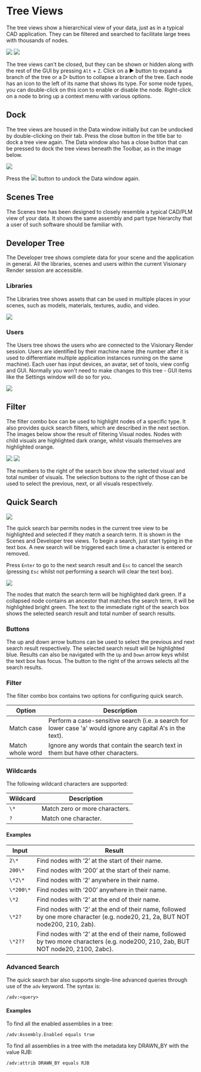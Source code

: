 # Tree Views

The tree views show a hierarchical view of your data, just as in a typical CAD application. They can be filtered and searched to facilitate large trees with thousands of nodes.

![](/img/visren/windows/tree-views/scenes.png) ![](/img/visren/windows/tree-views/developer.png)

The tree views can't be closed, but they can be shown or hidden along with the rest of the GUI by pressing `Alt` + `Z`. Click on a &#9654; button to expand a branch of the tree or a &#9655; button to collapse a branch of the tree. Each node has an icon to the left of its name that shows its type. For some node types, you can double-click on this icon to enable or disable the node. Right-click on a node to bring up a context menu with various options.

## Dock

The tree views are housed in the Data window initially but can be undocked by double-clicking on their tab. Press the close button in the title bar to dock a tree view again. The Data window also has a close button that can be pressed to dock the tree views beneath the Toolbar, as in the image below.

![](/img/visren/windows/tree-views/dock.png)

Press the ![](/img/visren/windows/tree-views/dock-button.png) button to undock the Data window again.

## Scenes Tree

The Scenes tree has been designed to closely resemble a typical CAD/PLM view of your data. It shows the same assembly and part type hierarchy that a user of such software should be familiar with.

## Developer Tree

The Developer tree shows complete data for your scene and the application in general. All the libraries, scenes and users within the current Visionary Render session are accessible.

### Libraries

The Libraries tree shows assets that can be used in multiple places in your scenes, such as models, materials, textures, audio, and video.

![](/img/visren/windows/tree-views/libraries.png)

### Users

The Users tree shows the users who are connected to the Visionary Render session. Users are identified by their machine name (the number after it is used to differentiate multiple application instances running on the same machine). Each user has input devices, an avatar, set of tools, view config and GUI. Normally you won't need to make changes to this tree - GUI items like the Settings window will do so for you.

![](/img/visren/windows/tree-views/users.png)

## Filter

The filter combo box can be used to highlight nodes of a specific type. It also provides quick search filters, which are described in the next section. The images below show the result of filtering Visual nodes. Nodes with child visuals are highlighted dark orange, whilst visuals themselves are highlighted orange.

![](/img/visren/windows/tree-views/filter.png) ![](/img/visren/windows/tree-views/filter-results.png)

The numbers to the right of the search box show the selected visual and total number of visuals. The selection buttons to the right of those can be used to select the previous, next, or all visuals respectively.

## Quick Search

![](/img/visren/windows/tree-views/quick-search.png)

The quick search bar permits nodes in the current tree view to be highlighted and selected if they match a search term. It is shown in the Scenes and Developer tree views. To begin a search, just start typing in the text box. A new search will be triggered each time a character is entered or removed.

Press `Enter` to go to the next search result and `Esc` to cancel the search (pressing `Esc` whilst not performing a search will clear the text box).

![](/img/visren/windows/tree-views/quick-search-results.png)

The nodes that match the search term will be highlighted dark green. If a collapsed node contains an ancestor that matches the search term, it will be highlighted bright green. The text to the immediate right of the search box shows the selected search result and total number of search results.

### Buttons

The up and down arrow buttons can be used to select the previous and next search result respectively. The selected search result will be highlighted blue. Results can also be navigated with the `Up` and `Down` arrow keys whilst the text box has focus. The button to the right of the arrows selects all the search results.

### Filter

The filter combo box contains two options for configuring quick search.

| Option           | Description                                                                                                  |
|------------------|--------------------------------------------------------------------------------------------------------------|
| Match case       | Perform a case-sensitive search (i.e. a search for lower case 'a' would ignore any capital A's in the text). |
| Match whole word | Ignore any words that contain the search text in them but have other characters.                             |

### Wildcards

The following wildcard characters are supported:

| Wildcard  | Description                    |
|-----------|--------------------------------|
| `\*`      | Match zero or more characters. |
| `?`       | Match one character.           |

#### Examples

| Input     | Result                                                                                                                              |
|-----------|-------------------------------------------------------------------------------------------------------------------------------------|
| `2\*`     | Find nodes with ‘2’ at the start of their name.                                                                                     |
| `200\*`   | Find nodes with ‘200’ at the start of their name.                                                                                   |
| `\*2\*`   | Find nodes with ‘2’ anywhere in their name.                                                                                         |
| `\*200\*` | Find nodes with ‘200’ anywhere in their name.                                                                                       |
| `\*2`     | Find nodes with ‘2’ at the end of their name.                                                                                       |
| `\*2?`    | Find nodes with ‘2’ at the end of their name, followed by one more character (e.g. node20, 21, 2a, BUT NOT node200, 210, 2ab).      |
| `\*2??`   | Find nodes with ‘2’ at the end of their name, followed by two more characters (e.g. node200, 210, 2ab, BUT NOT node20, 2100, 2abc). |

### Advanced Search

The quick search bar also supports single-line advanced queries through use of the `adv` keyword. The syntax is:

```
/adv:<query>
```

#### Examples

To find all the enabled assemblies in a tree:

```
/adv:Assembly.Enabled equals true
```

To find all assemblies in a tree with the metadata key DRAWN_BY with the value RJB:

```
/adv:attrib DRAWN_BY equals RJB
```
